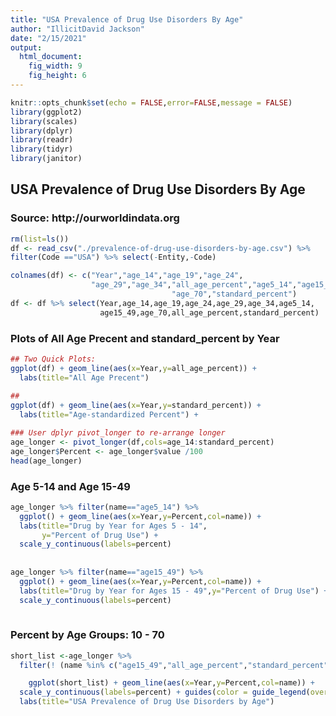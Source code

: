 ```yaml
---
title: "USA Prevalence of Drug Use Disorders By Age"
author: "IllicitDavid Jackson"
date: "2/15/2021"
output: 
  html_document: 
    fig_width: 9
    fig_height: 6
---
```


```r
knitr::opts_chunk$set(echo = FALSE,error=FALSE,message = FALSE)
library(ggplot2)
library(scales)
library(dplyr)
library(readr)
library(tidyr)
library(janitor)
```

## USA Prevalence of Drug Use Disorders By Age
### Source: http://ourworldindata.org

```r
rm(list=ls())
df <- read_csv("./prevalence-of-drug-use-disorders-by-age.csv") %>%
filter(Code =="USA") %>% select(-Entity,-Code)

colnames(df) <- c("Year","age_14","age_19","age_24",
                  "age_29","age_34","all_age_percent","age5_14","age15_49",
                                    "age_70","standard_percent")
df <- df %>% select(Year,age_14,age_19,age_24,age_29,age_34,age5_14,
                    age15_49,age_70,all_age_percent,standard_percent)           
```

### Plots of All Age Precent and standard_percent by Year

```r
## Two Quick Plots:
ggplot(df) + geom_line(aes(x=Year,y=all_age_percent)) +
  labs(title="All Age Precent") 
  
##
ggplot(df) + geom_line(aes(x=Year,y=standard_percent)) +
  labs(title="Age-standardized Percent") +
```
```r
### User dplyr pivot_longer to re-arrange longer
age_longer <- pivot_longer(df,cols=age_14:standard_percent)
age_longer$Percent <- age_longer$value /100
head(age_longer)
```

### Age 5-14 and Age 15-49

```r
age_longer %>% filter(name=="age5_14") %>%
  ggplot() + geom_line(aes(x=Year,y=Percent,col=name)) +
  labs(title="Drug by Year for Ages 5 - 14",
       y="Percent of Drug Use") +
  scale_y_continuous(labels=percent)
  
  
age_longer %>% filter(name=="age15_49") %>%
  ggplot() + geom_line(aes(x=Year,y=Percent,col=name)) +
  labs(title="Drug by Year for Ages 15 - 49",y="Percent of Drug Use") +
  scale_y_continuous(labels=percent)
  
```

### Percent by Age Groups: 10 - 70

```r
short_list <-age_longer %>%
  filter(! (name %in% c("age15_49","all_age_percent","standard_percent","age5_14"))) 
```
```r
    ggplot(short_list) + geom_line(aes(x=Year,y=Percent,col=name)) +
  scale_y_continuous(labels=percent) + guides(color = guide_legend(override.aes = list(size = 2))) +
  labs(title="USA Prevalence of Drug Use Disorders by Age")
```